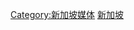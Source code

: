 {{Catnav|頁面分類|各種主題的頁面分類|按國家分類|各國媒體|新加坡媒體}}
{{Catnav|頁面分類|人类社会|媒体|各國媒體|新加坡媒體}}

{{catmore|新加坡广播电台列表}}
{{Commons category|Broadcasting in Singapore}}

[[Category:新加坡媒体|Category:新加坡媒体]]
[[Category:各国电视与广播|新加坡]]